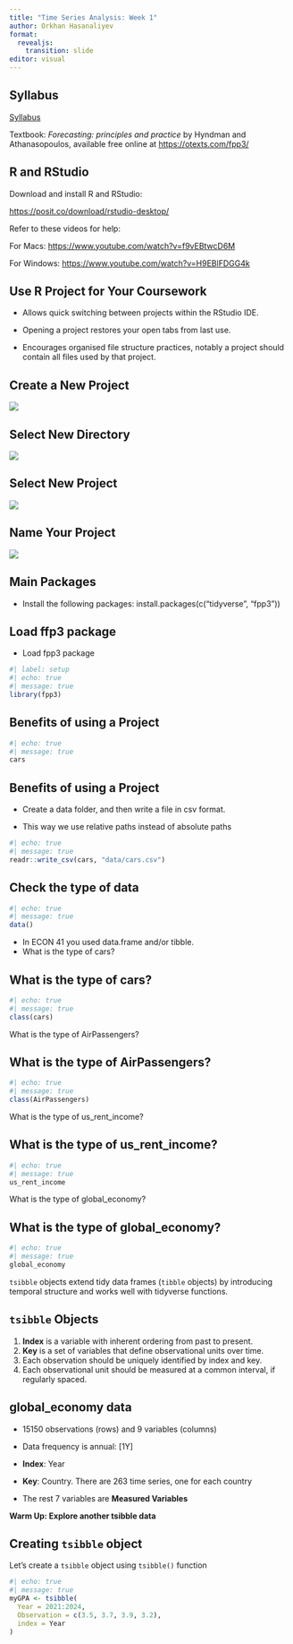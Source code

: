 ```yaml
---
title: "Time Series Analysis: Week 1"
author: Orkhan Hasanaliyev
format: 
  revealjs:
    transition: slide
editor: visual
---
```


## Syllabus

[Syllabus](images/Syllabus.pdf)

Textbook: *Forecasting: principles and practice* by Hyndman and Athanasopoulos, available free online at <https://otexts.com/fpp3/>

## R and RStudio

Download and install R and RStudio:

<https://posit.co/download/rstudio-desktop/>

Refer to these videos for help:

For Macs: <https://www.youtube.com/watch?v=f9vEBtwcD6M>

For Windows: <https://www.youtube.com/watch?v=H9EBlFDGG4k>

## Use R Project for Your Coursework

-   Allows quick switching between projects within the RStudio IDE.

-   Opening a project restores your open tabs from last use.

-   Encourages organised file structure practices, notably a project should contain all files used by that project.

## Create a New Project

![](images/project_1.png)

## Select New Directory

![](images/project_2.png)

## Select New Project

![](images/project_3.png)

## Name Your Project

![](images/project_4.png)

## Main Packages

-   Install the following packages: install.packages(c("tidyverse", "fpp3"))

## Load ffp3 package

-   Load fpp3 package

```r
#| label: setup
#| echo: true
#| message: true
library(fpp3)

```

## Benefits of using a Project

```r
#| echo: true
#| message: true
cars
```

## Benefits of using a Project

-   Create a data folder, and then write a file in csv format.

-   This way we use relative paths instead of absolute paths

```r
#| echo: true
#| message: true
readr::write_csv(cars, "data/cars.csv")
```

## Check the type of data

```r
#| echo: true
#| message: true
data()
```

-   In ECON 41 you used data.frame and/or tibble.
-   What is the type of cars?

## What is the type of cars?

```r
#| echo: true
#| message: true
class(cars)
```

What is the type of AirPassengers?

## What is the type of AirPassengers?

```r
#| echo: true
#| message: true
class(AirPassengers)
```

What is the type of us_rent_income?

## What is the type of us_rent_income?

```r
#| echo: true
#| message: true
us_rent_income
```

What is the type of global_economy?

## What is the type of global_economy?

```r
#| echo: true
#| message: true
global_economy
```

`tsibble` objects extend tidy data frames (`tibble` objects) by introducing temporal structure and works well with tidyverse functions.

## `tsibble` Objects

1.  **Index** is a variable with inherent ordering from past to present.
2.  **Key** is a set of variables that define observational units over time.
3.  Each observation should be uniquely identified by index and key.
4.  Each observational unit should be measured at a common interval, if regularly spaced.

## global_economy data

-   15150 observations (rows) and 9 variables (columns)

-   Data frequency is annual: \[1Y\]

-   **Index**: Year

-   **Key**: Country. There are 263 time series, one for each country

-   The rest 7 variables are **Measured Variables**

**Warm Up: Explore another tsibble data**

## Creating `tsibble` object
Let's create a `tsibble` object using `tsibble()` function
```r
#| echo: true
#| message: true
myGPA <- tsibble(
  Year = 2021:2024,
  Observation = c(3.5, 3.7, 3.9, 3.2),
  index = Year
)
```


